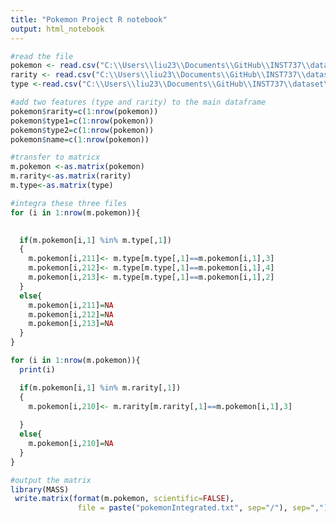 ---
title: "Pokemon Project R notebook"
output: html_notebook
---



```{r}
#read the file
pokemon <- read.csv("C:\\Users\\liu23\\Documents\\GitHub\\INST737\\dataset\\300k.csv")
rarity <- read.csv("C:\\Users\\liu23\\Documents\\GitHub\\INST737\\dataset\\pokemonRairty.csv")
type <-read.csv("C:\\Users\\liu23\\Documents\\GitHub\\INST737\\dataset\\pokemonGOInfo.csv")

#add two features (type and rarity) to the main dataframe
pokemon$rarity=c(1:nrow(pokemon))
pokemon$type1=c(1:nrow(pokemon))
pokemon$type2=c(1:nrow(pokemon))
pokemon$name=c(1:nrow(pokemon))

#transfer to matricx
m.pokemon <-as.matrix(pokemon)
m.rarity<-as.matrix(rarity)
m.type<-as.matrix(type)

#integra these three files
for (i in 1:nrow(m.pokemon)){  
 

  if(m.pokemon[i,1] %in% m.type[,1])
  {
    m.pokemon[i,211]<- m.type[m.type[,1]==m.pokemon[i,1],3]
    m.pokemon[i,212]<- m.type[m.type[,1]==m.pokemon[i,1],4]
    m.pokemon[i,213]<- m.type[m.type[,1]==m.pokemon[i,1],2]
  }
  else{
    m.pokemon[i,211]=NA
    m.pokemon[i,212]=NA
    m.pokemon[i,213]=NA
  }
}

for (i in 1:nrow(m.pokemon)){  
  print(i)

  if(m.pokemon[i,1] %in% m.rarity[,1])
  {
    m.pokemon[i,210]<- m.rarity[m.rarity[,1]==m.pokemon[i,1],3]
   
  }
  else{
    m.pokemon[i,210]=NA
  }
}

#output the matrix
library(MASS)
 write.matrix(format(m.pokemon, scientific=FALSE), 
               file = paste("pokemonIntegrated.txt", sep="/"), sep=",")

```

